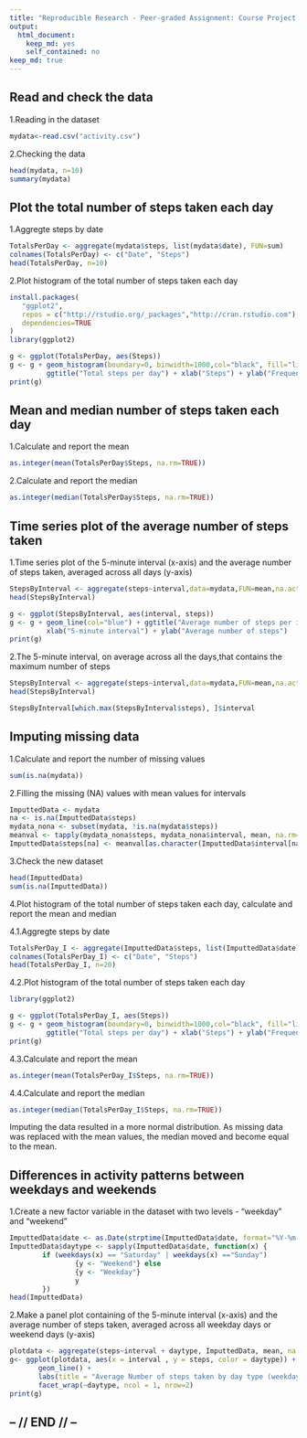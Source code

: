---
title: "Reproducible Research - Peer-graded Assignment: Course Project 1"
output: 
  html_document: 
    keep_md: yes
    self_contained: no
keep_md: true
---
## Read and check the data

1.Reading in the dataset 
```{r, echo = TRUE, cache = TRUE}
mydata<-read.csv("activity.csv")
```
2.Checking the data
```{r, echo = TRUE}
head(mydata, n=10)
summary(mydata)
```

## Plot the total number of steps taken each day

1.Aggregte steps by date
```{r, echo = TRUE}
TotalsPerDay <- aggregate(mydata$steps, list(mydata$date), FUN=sum)
colnames(TotalsPerDay) <- c("Date", "Steps")
head(TotalsPerDay, n=10)
```

2.Plot histogram of the total number of steps taken each day
```{r, echo = TRUE, warning = FALSE, message = FALSE}
install.packages(
   "ggplot2",
   repos = c("http://rstudio.org/_packages","http://cran.rstudio.com"),
   dependencies=TRUE
)
library(ggplot2)

g <- ggplot(TotalsPerDay, aes(Steps))
g <- g + geom_histogram(boundary=0, binwidth=1000,col="black", fill="lightblue") + 
         ggtitle("Total steps per day") + xlab("Steps") + ylab("Frequency")
print(g)
```

## Mean and median number of steps taken each day
1.Calculate and report the mean
```{r, echo = TRUE}
as.integer(mean(TotalsPerDay$Steps, na.rm=TRUE))
```

2.Calculate and report the median
```{r, echo = TRUE}
as.integer(median(TotalsPerDay$Steps, na.rm=TRUE))
```

## Time series plot of the average number of steps taken
1.Time series plot of the 5-minute interval (x-axis) and the average number of steps taken, averaged across all days (y-axis)

```{r, echo = TRUE}
StepsByInterval <- aggregate(steps~interval,data=mydata,FUN=mean,na.action=na.omit)
head(StepsByInterval)

g <- ggplot(StepsByInterval, aes(interval, steps))
g <- g + geom_line(col="blue") + ggtitle("Average number of steps per interval")+
         xlab("5-minute interval") + ylab("Average number of steps")
print(g)
```

2.The 5-minute interval, on average across all the days,that contains the maximum number of steps

```{r, echo = TRUE}
StepsByInterval <- aggregate(steps~interval,data=mydata,FUN=mean,na.action=na.omit)
head(StepsByInterval)

StepsByInterval[which.max(StepsByInterval$steps), ]$interval
```

## Imputing missing data

1.Calculate and report the number of missing values
```{r, echo = TRUE}
sum(is.na(mydata))
```

2.Filling the missing (NA) values with mean values for intervals
```{r, echo = TRUE}
ImputtedData <- mydata
na <- is.na(ImputtedData$steps)
mydata_nona <- subset(mydata, !is.na(mydata$steps))
meanval <- tapply(mydata_nona$steps, mydata_nona$interval, mean, na.rm=TRUE, simplify=T)
ImputtedData$steps[na] <- meanval[as.character(ImputtedData$interval[na])]
```
3.Check the new dataset
```{r, echo = TRUE}
head(ImputtedData)
sum(is.na(ImputtedData))
```

4.Plot histogram of the total number of steps taken each day, calculate and report the mean and median

4.1.Aggregte steps by date
```{r, echo = TRUE}
TotalsPerDay_I <- aggregate(ImputtedData$steps, list(ImputtedData$date), FUN=sum)
colnames(TotalsPerDay_I) <- c("Date", "Steps")
head(TotalsPerDay_I, n=20)
```

4.2.Plot histogram of the total number of steps taken each day
```{r, echo = TRUE, warning = FALSE, message = FALSE}
library(ggplot2)

g <- ggplot(TotalsPerDay_I, aes(Steps))
g <- g + geom_histogram(boundary=0, binwidth=1000,col="black", fill="lightblue") + 
         ggtitle("Total steps per day") + xlab("Steps") + ylab("Frequency")
print(g)
```
4.3.Calculate and report the mean
```{r, echo = TRUE}
as.integer(mean(TotalsPerDay_I$Steps, na.rm=TRUE))
```

4.4.Calculate and report the median
```{r, echo = TRUE}
as.integer(median(TotalsPerDay_I$Steps, na.rm=TRUE))
```
Imputing the data resulted in a more normal distribution. As missing data was replaced with the mean values, the median moved and become equal to the mean.

## Differences in activity patterns between weekdays and weekends

1.Create a new factor variable in the dataset with two levels - "weekday" and "weekend"
```{r, echo = TRUE}
ImputtedData$date <- as.Date(strptime(ImputtedData$date, format="%Y-%m-%d"))
ImputtedData$daytype <- sapply(ImputtedData$date, function(x) {
        if (weekdays(x) == "Saturday" | weekdays(x) =="Sunday") 
                {y <- "Weekend"} else 
                {y <- "Weekday"}
                y
        })
head(ImputtedData) 
```
2.Make a panel plot containing of the 5-minute interval (x-axis) and the average number of steps taken, averaged across all weekday days or weekend days (y-axis)
```{r, echo = TRUE}
plotdata <- aggregate(steps~interval + daytype, ImputtedData, mean, na.rm = TRUE)
g<- ggplot(plotdata, aes(x = interval , y = steps, color = daytype)) +
       geom_line() +
       labs(title = "Average Number of steps taken by day type (weekday/weekend)", x = "Interval", y = "Number of steps") +
       facet_wrap(~daytype, ncol = 1, nrow=2)
print(g)
```


## -- // END // -- 





